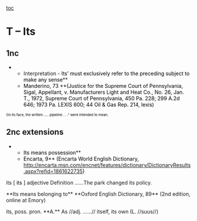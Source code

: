 [[toc]]
=T – Its= 

==1nc== 
**Interpretation - <span style="color: black;">Its’ must exclusively refer to the preceding subject to make any sense</span>**
**<span style="color: black;">Manderino, 73 </span>**<span style="color: black;">(Justice for the Supreme Court of Pennsylvania, Sigal, Appellant, v. Manufacturers Light and Heat Co., No. 26, Jan. T., 1972, Supreme Court of Pennsylvania, 450 Pa. 228; 299 A.2d 646; 1973 Pa. LEXIS 600; 44 Oil & Gas Rep. 214, lexis)</span>

<span style="color: black; font-size: 7pt;">On its face, the written ..... pipeline . . ." were intended to mean.</span>

==2nc extensions== 

**<span style="color: black;">Its means possession</span>**
**<span style="color: black;">Encarta, 9</span>**<span style="color: black;"> (Encarta World English Dictionary, http://encarta.msn.com/encnet/features/dictionary/DictionaryResults.aspx?refid=1861622735)</span>

<span class="Underline">its</span><span class="resultbody"> [ </span><span style="color: black;">its</span><span class="resultbody"> ]</span> adjective Definition ……<span class="resultbodysmallitalic">The park changed its policy.</span>

<span class="resultbodysmallitalic">**Its means belonging to**</span>
<span class="resultbodysmallitalic">**Oxford English Dictionary, 89** (2nd edition, online at Emory)</span>

<span class="Underline">its</span>, poss. pron. **A.** As //adj. ……// itself, its own (L. //suus//)